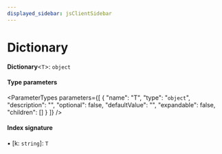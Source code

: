 ```yaml
---
displayed_sidebar: jsClientSidebar
---
```



# Dictionary

 **Dictionary**<`T`\>: `object`

#### Type parameters

<ParameterTypes parameters={[
  {
    "name": "T",
    "type": "`object`",
    "description": "",
    "optional": false,
    "defaultValue": "",
    "expandable": false,
    "children": []
  }
]} />

#### Index signature

▪ [k: `string`]: `T`
